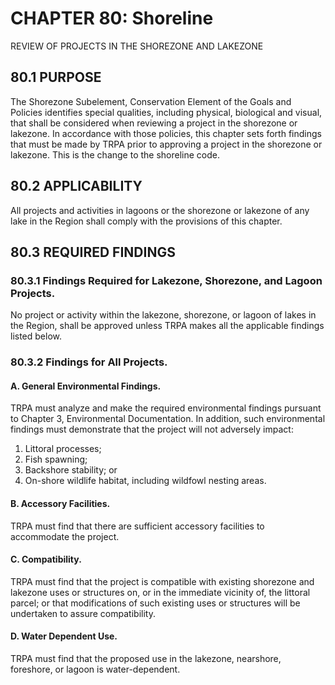 # CHAPTER 80: Shoreline {-}
REVIEW OF PROJECTS IN THE SHOREZONE AND LAKEZONE

## <b> 80.1 </b> PURPOSE {-}

  The Shorezone Subelement, Conservation Element of the Goals and Policies identifies special qualities, including      physical, biological and visual, that shall be considered when reviewing a project in the shorezone or lakezone.  In   accordance with those policies, this chapter sets forth findings that must be made by TRPA prior to approving a       project in the shorezone or lakezone. This is the change to the shoreline code.

## <b> 80.2 APPLICABILITY </b> {-}

All projects and activities in lagoons or the shorezone or lakezone of any lake in the Region shall comply with the provisions of this chapter.

## <b> 80.3 REQUIRED FINDINGS </b> {-}

### <b> 80.3.1 Findings Required for Lakezone, Shorezone, and Lagoon Projects. </b> {-}
No project or activity within the lakezone, shorezone, or lagoon of lakes in the Region, shall be approved unless TRPA makes all the applicable findings listed below.

### <b> 80.3.2 Findings for All Projects.</b> {-}

#### <b> A. General Environmental Findings. </b> {-}
TRPA must analyze and make the required environmental findings pursuant to Chapter 3, Environmental Documentation. In addition, such environmental findings must demonstrate that the project will not adversely impact:

1. Littoral processes;
2. Fish spawning;
3. Backshore stability; or
4. On-shore wildlife habitat, including wildfowl nesting areas. 

#### <b> B. Accessory Facilities. </b> {-}
TRPA must find that there are sufficient accessory facilities to accommodate the project. 

#### <b> C. Compatibility. </b> {-}
TRPA must find that the project is compatible with existing shorezone and lakezone uses or structures on, or in the immediate vicinity of, the littoral parcel; or that modifications of such existing uses or structures will be undertaken to assure compatibility.

#### <b> D. Water Dependent Use. </b> {-}
TRPA must find that the proposed use in the lakezone, nearshore, foreshore, or lagoon is water-dependent.







